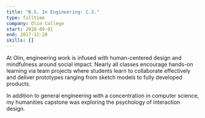 ```yaml
---
title: "B.S. In Engineering: C.S."
type: fulltime
company: Olin College
start: 2010-09-01
end: 2017-12-20
skills: []
---
```

At Olin, engineering work is infused with human-centered design and mindfulness around social impact. Nearly all classes encourage hands-on learning via team projects where students learn to collaborate effectively and deliver prototypes ranging from sketch models to fully developed products.

In addition to general engineering with a concentration in computer science, my humanities capstone was exploring the psychology of interaction design.
